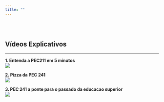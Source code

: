 ```yaml
---
title: ""
---
```

<br> <br>

## Vídeos Explicativos

***
**1. Entenda a PEC211 em 5 minutos**  
[![](images/video1PQ.jpg)](https://www.youtube.com/watch?v=qk26TZXVDMY)

**2. Pizza da PEC 241**  
[![](images/video2PQ.jpg)](https://www.youtube.com/watch?v=NkG_3dv2nqo)

**3. PEC 241 a ponte para o passado da educacao superior**  
[![](images/video3PQ.jpg)](https://www.youtube.com/watch?v=8K81FpSkoMA)



